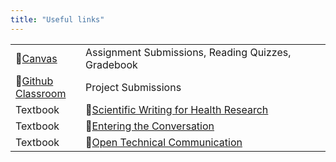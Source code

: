 ```yaml
---
title: "Useful links"
---
```


|  |  |
|----------------|--------------------------------------------------------|
| 🔗[Canvas](https://canvas.unl.edu/courses/192983) | Assignment Submissions, Reading Quizzes, Gradebook |
| 🔗[Github Classroom](https://classroom.github.com/classrooms/193619057-unl-stat349-2025a-classroom-a584d5) | Project Submissions |
| Textbook | 🔗[Scientific Writing for Health Research](https://ehsanx.github.io/Scientific-Writing-for-Health-Research/) |
| Textbook | 🔗[Entering the Conversation](https://wisc.pb.unizin.org/opencomp/front-matter/intro/) |
| Textbook | 🔗[Open Technical Communication](https://alg.manifoldapp.org/read/open-technical-communication/section/0debb16b-f623-4033-a47b-973d65ab0961) |
